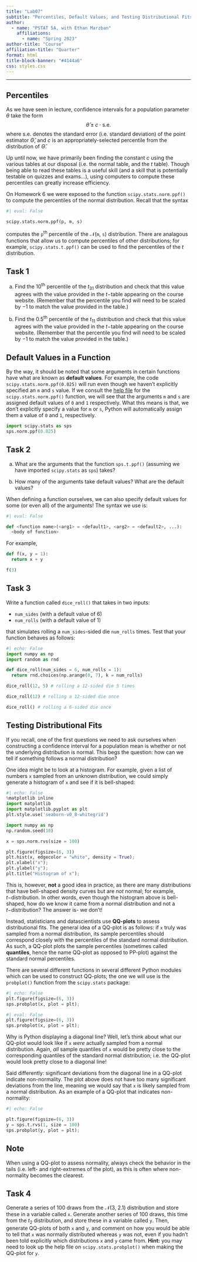 ```yaml
---
title: "Lab07"
subtitle: "Percentiles, Default Values, and Testing Distributional Fits"
author:
  - name: "PSTAT 5A, with Ethan Marzban"
    affiliations:
      - name: "Spring 2023"
author-title: "Course"
affiliation-title: "Quarter"
format: html
title-block-banner: "#4144a6"
css: styles.css
---
```


------------------------------------------------------------------------

## Percentiles

As we have seen in lecture, confidence intervals for a population parameter $\theta$ take the form
$$ \widehat{\theta} \pm c \cdot \mathrm{s.e.} $$
where $\mathrm{s.e.}$ denotes the standard error (i.e. standard deviation) of the point estimator $\widehat{\Theta}$, and $c$ is an appropriately-selected percentile from the distribution of $\widehat{\Theta}$. 

Up until now, we have primarily been finding the constant $c$ using the various tables at our disposal (i.e. the normal table, and the $t$ table). Though being able to read these tables is a useful skill (and a skill that is potentially testable on quizzes and exams...), using computers to compute these percentiles can greatly increase efficiency. 

On Homework 6 we were exposed to the function `scipy.stats.norm.ppf()` to compute the percentiles of the normal distribution. Recall that the syntax
```python
#| eval: False

scipy.stats.norm.ppf(p, m, s)
```
computes the `p`^th^ percentile of the $\mathcal{N}$(`m`, `s`) distribution. There are analagous functions that allow us to compute percentiles of other distributions; for example, `scipy.stats.t.ppf()` can be used to find the percentiles of the $t$ distribution.


:::{.callout-important}
## Task 1

a. Find the 10^th^ percentile of the $t_{31}$ distribution and check that this value agrees with the value provided in the $t-$table appearing on the course website. (Remember that the percentile you find will need to be scaled by $-1$ to match the value provided in the table.)

b. Find the 0.5^th^ percentile of the $t_{11}$ distribution and check that this value agrees with the value provided in the $t-$table appearing on the course website. (Remember that the percentile you find will need to be scaled by $-1$ to match the value provided in the table.)

:::


## Default Values in a Function

By the way, it should be noted that some arguments in certain functions have what are known as **default values**. For example, the code `scipy.stats.norm.ppf(0.025)` will run even though we haven't explicitly specified an `m` and `s` value. If we consult the [help file](https://docs.scipy.org/doc/scipy/reference/generated/scipy.stats.norm.html) for the `scipy.stats.norm.ppf()` function, we will see that the arguments `m` and `s` are assigned default values of `0` and `1` respectively. What this means is that, we don't explicitly specify a value for `m` or `s`, Python will automatically assign them a value of `0` and `1`, respectively.
```python
import scipy.stats as sps
sps.norm.ppf(0.025)
```


:::{.callout-important}
## Task 2

a. What are the arguments that the function `sps.t.ppf()` (assuming we have imported `scipy.stats` as `sps`) takes?

b. How many of the arguments take default values? What are the default values?
:::

When defining a function ourselves, we can also specify default values for some (or even all) of the arguments! The syntax we use is:
```python
#| eval: False

def <function name>(<arg1> = <default1>, <arg2> = <default2>, ...):
  <body of function>
```
For example,
```python
def f(x, y = 1):
  return x + y

f(3)
```

:::{.callout-important}
## Task 3

Write a function called `dice_roll()` that takes in two inputs:

- `num_sides` (with a default value of 6)
- `num_rolls` (with a default value of 1)

that simulates rolling a `num_sides`-sided die `num_rolls` times. Test that your function behaves as follows:

```python
#| echo: False
import numpy as np
import random as rnd

def dice_roll(num_sides = 6, num_rolls = 1):
  return rnd.choices(np.arange(0, 7), k = num_rolls)
```

```python
dice_roll(12, 5) # rolling a 12-sided die 5 times
```

```python
dice_roll(12) # rolling a 12-sided die once
```

```python
dice_roll() # rolling a 6-sided die once
```

:::


## Testing Distributional Fits

If you recall, one of the first questions we need to ask ourselves when constructing a confidence interval for a population mean is whether or not the underlying distribution is normal. This begs the question: how can we tell if something follows a normal distribution?

One idea might be to look at a histogram. For example, given a list of numbers `x` sampled from an unknown distribution, we could simply generate a histogram of `x` and see if it is bell-shaped:
```python
#| echo: False
%matplotlib inline
import matplotlib
import matplotlib.pyplot as plt
plt.style.use('seaborn-v0_8-whitegrid')

import numpy as np
np.random.seed(10)

x = sps.norm.rvs(size = 100)

plt.figure(figsize=(6, 3))
plt.hist(x, edgecolor = "white", density = True);
plt.xlabel("x");
plt.ylabel("y");
plt.title("Histogram of x");
```

This is, however, **not** a good idea in practice, as there are many distributions that have bell-shaped density curves but are *not* normal; for example, $t-$distribution. In other words, even though the histogram above is bell-shaped, how do we know it came from a normal distribution and not a $t-$distribution? The answer is- we don't!

Instead, statisticians and datascientists use **QQ-plots** to assess distributional fits. The general idea of a QQ-plot is as follows: if `x` truly was sampled from a normal distribution, its sample percentiles should correspond closely with the percentiles of the standard normal distribution. As such, a QQ-plot plots the sample percentiles (sometimes called **quantiles**, hence the name QQ-plot as opposed to PP-plot) against the standard normal percentiles. \

There are several different functions in several different Python modules which can be used to construct QQ-plots; the one we will use is the `probplot()` function from the `scipy.stats` package:
```python
#| echo: False
plt.figure(figsize=(6, 3))
sps.probplot(x, plot = plt);
```
```python
#| eval: False
plt.figure(figsize=(6, 3))
sps.probplot(x, plot = plt);
```
Why is Python displaying a diagonal line? Well, let's think about what our QQ-plot would look like if `x` *were* actually sampled from a normal distribution. Again, *all* sample quantiles of `x` would be pretty close to the corresponding quantiles of the standard normal distribution; i.e. the QQ-plot would look pretty close to a diagonal line! 

Said differently: significant deviations from the diagonal line in a QQ-plot indicate non-normality. The plot above does not have too many significant deviations from the line, meaning we would say that `x` is likely sampled from a normal distribution. As an example of a QQ-plot that indicates non-normality:
```python
#| echo: False

plt.figure(figsize=(6, 3))
y = sps.t.rvs(1, size = 100)
sps.probplot(y, plot = plt);
```

:::{.callout-tip}
## Note
When using a QQ-plot to assess normality, always check the behavior in the tails (i.e. left- and right-extremes of the plot), as this is often where non-normality becomes the clearest.
:::

:::{.callout-important}
## Task 4

Generate a series of 100 draws from the $\mathcal{N}(3, \ 2.1)$ distribution and store these in a variable called `x`. Generate another series of 100 draws, this time from the $t_{2}$ distribution, and store these in a variable called `y`. Then, generate QQ-plots of both `x` and `y`, and comment on how you would be able to tell that `x` was normally distributed whereas `y` was not, even if you hadn't been told explicitly which distributions `x` and `y` came from. **Hint:** you may need to look up the help file on `scipy.stats.probplot()` when making the QQ-plot for `y`.

:::
